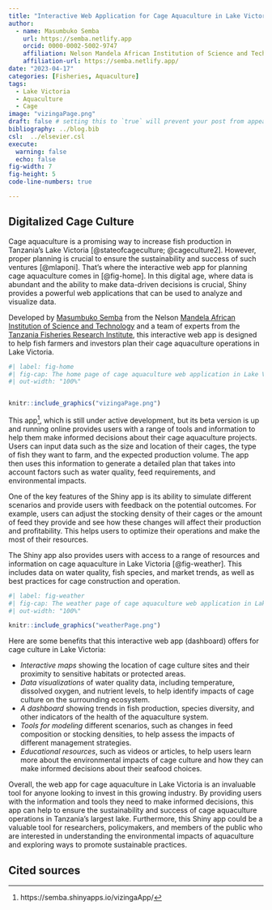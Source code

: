 ```yaml
---
title: "Interactive Web Application for Cage Aquaculture in Lake Victoria"
author: 
  - name: Masumbuko Semba
    url: https://semba.netlify.app
    orcid: 0000-0002-5002-9747
    affiliation: Nelson Mandela African Institution of Science and Technology
    affiliation-url: https://semba.netlify.app/ 
date: "2023-04-17"
categories: [Fisheries, Aquaculture]
tags: 
  - Lake Victoria
  - Aquaculture
  - Cage
image: "vizingaPage.png"
draft: false # setting this to `true` will prevent your post from appearing on your listing page until you're ready!
bibliography: ../blog.bib
csl:  ../elsevier.csl
execute: 
  warning: false
  echo: false
fig-width: 7
fig-height: 5
code-line-numbers: true

---
```


<!-- Google tag (gtag.js) -->
<script async src="https://www.googletagmanager.com/gtag/js?id=G-XCGZZVKFDT"></script>
<script>
  window.dataLayer = window.dataLayer || [];
  function gtag(){dataLayer.push(arguments);}
  gtag('js', new Date());

  gtag('config', 'G-XCGZZVKFDT');
</script>

## Digitalized Cage Culture 

Cage aquaculture is a promising way to increase fish production in Tanzania's Lake Victoria [@stateofcageculture; @cageculture2]. However, proper planning is crucial to ensure the sustainability and success of such ventures [@mlaponi]. That's where the interactive web app for planning cage aquaculture comes in [@fig-home]. In this digital age, where data is abundant and the ability to make data-driven decisions is crucial, Shiny provides a powerful web applications that can be used to analyze and visualize data.

Developed by [Masumbuko Semba](https://lugoga.github.io/semba-quarto/) from the Nelson [Mandela African Institution of Science and Technology](https://nm-aist.ac.tz/) and a team of experts from the [Tanzania Fisheries Research Institute](https://www.tafiri.go.tz/), this interactive web app is designed to help fish farmers and investors plan their cage aquaculture operations in Lake Victoria.

```r
#| label: fig-home
#| fig-cap: The home page of cage aquaculture web application in Lake Victoria
#| out-width: "100%"


knitr::include_graphics("vizingaPage.png")
```

This app^[https://semba.shinyapps.io/vizingaApp/], which is still under active development, but its beta version is up and running online provides users with a range of tools and information to help them make informed decisions about their cage aquaculture projects. Users can input data such as the size and location of their cages, the type of fish they want to farm, and the expected production volume. The app then uses this information to generate a detailed plan that takes into account factors such as water quality, feed requirements, and environmental impacts.

One of the key features of the Shiny app is its ability to simulate different scenarios and provide users with feedback on the potential outcomes. For example, users can adjust the stocking density of their cages or the amount of feed they provide and see how these changes will affect their production and profitability. This helps users to optimize their operations and make the most of their resources.

The Shiny app also provides users with access to a range of resources and information on cage aquaculture in Lake Victoria [@fig-weather]. This includes data on water quality, fish species, and market trends, as well as best practices for cage construction and operation.

```r
#| label: fig-weather
#| fig-cap: The weather page of cage aquaculture web application in Lake Victoria
#| out-width: "100%"

knitr::include_graphics("weatherPage.png")

```

Here are some  benefits that this interactive web app (dashboard) offers for  cage culture in Lake Victoria:

- *Interactive maps* showing the location of cage culture sites and their proximity to sensitive habitats or protected areas.
- *Data visualizations* of water quality data, including temperature, dissolved oxygen, and nutrient levels, to help identify  impacts of cage culture on the surrounding ecosystem.
- *A dashboard* showing trends in fish production, species diversity, and other indicators of the health of the aquaculture system.
- *Tools for modeling* different scenarios, such as changes in feed composition or stocking densities, to help assess the  impacts of different management strategies.
- *Educational resources*, such as videos or articles, to help users learn more about the environmental impacts of cage culture and how they can make informed decisions about their seafood choices.

Overall, the web app for cage aquaculture in Lake Victoria is an invaluable tool for anyone looking to invest in this growing industry. By providing users with the information and tools they need to make informed decisions, this app can help to ensure the sustainability and success of cage aquaculture operations in Tanzania's largest lake. Furthermore, this Shiny app could be a valuable tool for researchers, policymakers, and members of the public who are interested in understanding the environmental impacts of aquaculture and exploring ways to promote sustainable practices.


## Cited sources
